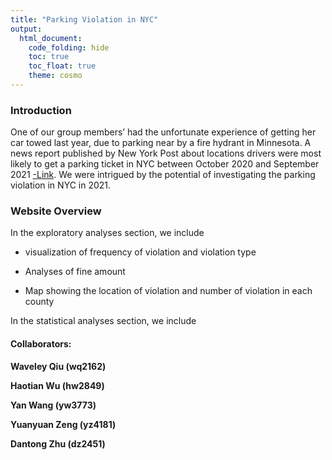 ```yaml
---
title: "Parking Violation in NYC"
output: 
  html_document:
    code_folding: hide
    toc: true
    toc_float: true
    theme: cosmo
---
```


### Introduction
One of our group members' had the unfortunate experience of getting her car towed last year, due to parking near by a fire hydrant in Minnesota. A news report published by New York Post about locations drivers were most likely to get a parking ticket in NYC between October 2020 and September 2021 [-Link]( https://nypost.com/2021/11/18/these-are-the-worst-nyc-streets-for-getting-a-parking-ticket/). We were intrigued by the potential of investigating the parking violation in NYC in 2021. 


### Website Overview
In the exploratory analyses section, we include 

* visualization of frequency of violation and violation type

* Analyses of fine amount 

* Map showing the location of violation and number of violation in each county


In the statistical analyses section, we include


#### Collaborators:

**Waveley Qiu (wq2162)**

**Haotian Wu (hw2849)**

**Yan Wang (yw3773)**

**Yuanyuan Zeng (yz4181)**

**Dantong Zhu (dz2451)**

